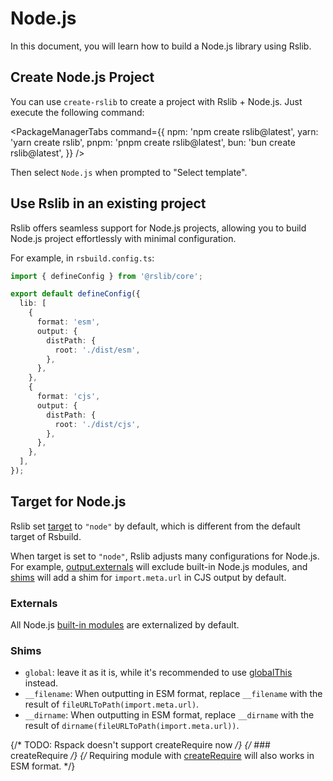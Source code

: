 # Node.js

In this document, you will learn how to build a Node.js library using Rslib.

## Create Node.js Project

You can use `create-rslib` to create a project with Rslib + Node.js. Just execute the following command:


<PackageManagerTabs
  command={{
    npm: 'npm create rslib@latest',
    yarn: 'yarn create rslib',
    pnpm: 'pnpm create rslib@latest',
    bun: 'bun create rslib@latest',
  }}
/>

Then select `Node.js` when prompted to "Select template".

## Use Rslib in an existing project

Rslib offers seamless support for Node.js projects, allowing you to build Node.js project effortlessly with minimal configuration.

For example, in `rsbuild.config.ts`:

```ts title="rslib.config.ts"
import { defineConfig } from '@rslib/core';

export default defineConfig({
  lib: [
    {
      format: 'esm',
      output: {
        distPath: {
          root: './dist/esm',
        },
      },
    },
    {
      format: 'cjs',
      output: {
        distPath: {
          root: './dist/cjs',
        },
      },
    },
  ],
});
```

## Target for Node.js

Rslib set [target](/config/rsbuild/output#outputtarget) to `"node"` by default, which is different from the default target of Rsbuild.

When target is set to `"node"`, Rslib adjusts many configurations for Node.js. For example, [output.externals](/config/rsbuild/output#outputtarget) will exclude built-in Node.js modules, and [shims](/config/lib/shims) will add a shim for `import.meta.url` in CJS output by default.

### Externals

All Node.js [built-in modules](https://nodejs.org/docs/latest/api/) are externalized by default.

### Shims

- `global`: leave it as it is, while it's recommended to use [globalThis](https://developer.mozilla.org/en-US/docs/Web/JavaScript/Reference/Global_Objects/globalThis) instead.
- `__filename`: When outputting in ESM format, replace `__filename` with the result of `fileURLToPath(import.meta.url)`.
- `__dirname`: When outputting in ESM format, replace `__dirname` with the result of `dirname(fileURLToPath(import.meta.url))`.

{/* TODO: Rspack doesn't support createRequire now */}
{/* ### createRequire */}
{/* Requiring module with [createRequire](https://nodejs.org/api/module.html#modulecreaterequirefilename) will also works in ESM format. */}
